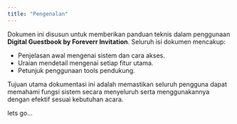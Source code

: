 ```yaml
---
title: "Pengenalan"
---
```


Dokumen ini disusun untuk memberikan panduan teknis dalam penggunaan **Digital Guestbook by Foreverr Invitation**. Seluruh isi dokumen mencakup:

- Penjelasan awal mengenai sistem dan cara akses.
- Uraian mendetail mengenai setiap fitur utama.
- Petunjuk penggunaan tools pendukung.

Tujuan utama dokumentasi ini adalah memastikan seluruh pengguna dapat memahami fungsi sistem secara menyeluruh serta menggunakannya dengan efektif sesuai kebutuhan acara.

<Card title="Mulai dari sini" icon="rocket" iconType="light" horizontal={false} href="/guestbook/home">
  lets go...
</Card>
